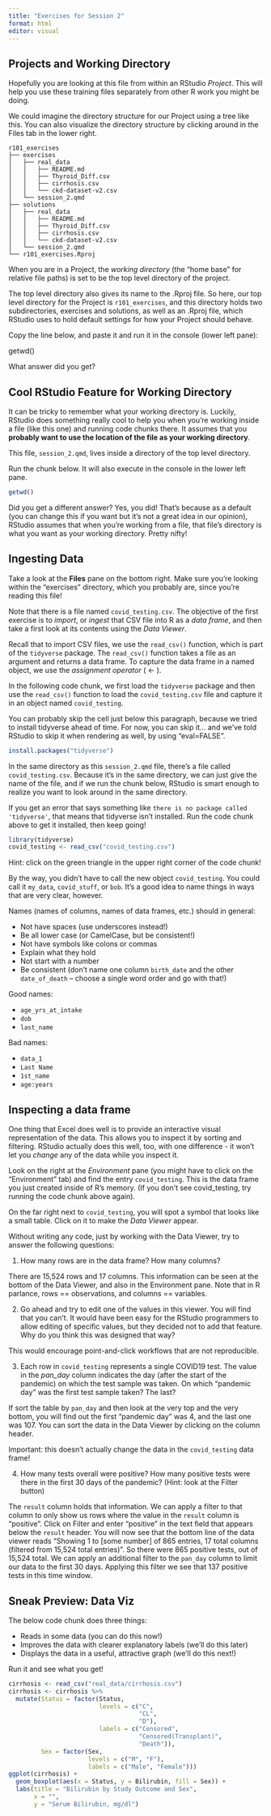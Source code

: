 ```yaml
---
title: "Exercises for Session 2"
format: html
editor: visual
---
```


## Projects and Working Directory

Hopefully you are looking at this file from within an RStudio *Project*. This will help you use these training files separately from other R work you might be doing.

We could imagine the directory structure for our Project using a tree like this. You can also visualize the directory structure by clicking around in the Files tab in the lower right.

```         
r101_exercises
├── exercises
│   ├── real_data
│   │   ├── README.md
│   │   ├── Thyroid_Diff.csv
│   │   ├── cirrhosis.csv
│   │   └── ckd-dataset-v2.csv
│   └── session_2.qmd
├── solutions
│   ├── real_data
│   │   ├── README.md
│   │   ├── Thyroid_Diff.csv
│   │   ├── cirrhosis.csv
│   │   └── ckd-dataset-v2.csv
│   └── session_2.qmd
└── r101_exercises.Rproj
```

When you are in a Project, the *working directory* (the "home base" for relative file paths) is set to be the top level directory of the project.

The top level directory also gives its name to the .Rproj file. So here, our top level directory for the Project is `r101_exercises`, and this directory holds two subdirectories, exercises and solutions, as well as an .Rproj file, which RStudio uses to hold default settings for how your Project should behave.

Copy the line below, and paste it and run it in the console (lower left pane):

getwd()

What answer did you get?

## Cool RStudio Feature for Working Directory

It can be tricky to remember what your working directory is. Luckily, RStudio does something really cool to help you when you're working inside a file (like this one) and running code chunks there. It assumes that you **probably want to use the location of the file as your working directory**.

This file, `session_2.qmd`, lives inside a directory of the top level directory.

Run the chunk below. It will also execute in the console in the lower left pane.

```r
getwd()
```

Did you get a different answer? Yes, you did! That's because as a default (you can change this if you want but it's not a great idea in our opinion), RStudio assumes that when you're working from a file, that file's directory is what you want as your working directory. Pretty nifty!

## Ingesting Data

Take a look at the **Files** pane on the bottom right. Make sure you're looking within the "exercises" directory, which you probably are, since you're reading this file!

Note that there is a file named `covid_testing.csv`. The objective of the first exercise is to *import*, or *ingest* that CSV file into R as a *data frame*, and then take a first look at its contents using the *Data Viewer*.

Recall that to import CSV files, we use the `read_csv()` function, which is part of the `tidyverse` package. The `read_csv()` function takes a file as an argument and returns a data frame. To capture the data frame in a named object, we use the *assignment operator* ( \<- ).

In the following code chunk, we first load the `tidyverse` package and then use the `read_csv()` function to load the `covid_testing.csv` file and capture it in an object named `covid_testing`.

You can probably skip the cell just below this paragraph, because we tried to install tidyverse ahead of time. For now, you can skip it... and we've told RStudio to skip it when rendering as well, by using "eval=FALSE".

```r
install.packages("tidyverse")
```

In the same directory as this `session_2.qmd` file, there's a file called `covid_testing.csv`. Because it's in the same directory, we can just give the name of the file, and if we run the chunk below, RStudio is smart enough to realize you want to look around in the same directory.

If you get an error that says something like `there is no package called 'tidyverse'`, that means that tidyverse isn't installed. Run the code chunk above to get it installed, then keep going!

```r
library(tidyverse)
covid_testing <- read_csv("covid_testing.csv")
```

Hint: click on the green triangle in the upper right corner of the code chunk!

By the way, you didn't have to call the new object `covid_testing`. You could call it `my_data`, `covid_stuff`, or `bob`. It's a good idea to name things in ways that are very clear, however.

Names (names of columns, names of data frames, etc.) should in general:

-   Not have spaces (use underscores instead!)
-   Be all lower case (or CamelCase, but be consistent!)
-   Not have symbols like colons or commas
-   Explain what they hold
-   Not start with a number
-   Be consistent (don't name one column `birth_date` and the other `date_of_death` -- choose a single word order and go with that!)

Good names:

-   `age_yrs_at_intake`
-   `dob`
-   `last_name`

Bad names:

-   `data_1`
-   `Last Name`
-   `1st_name`
-   `age:years`

## Inspecting a data frame

One thing that Excel does well is to provide an interactive visual representation of the data. This allows you to inspect it by sorting and filtering. RStudio actually does this well, too, with one difference - it won't let you *change* any of the data while you inspect it.

Look on the right at the *Environment* pane (you might have to click on the "Environment" tab) and find the entry `covid_testing`. This is the data frame you just created inside of R's memory. (If you don't see covid_testing, try running the code chunk above again).

On the far right next to `covid_testing`, you will spot a symbol that looks like a small table. Click on it to make the *Data Viewer* appear.

Without writing any code, just by working with the Data Viewer, try to answer the following questions:

1.  How many rows are in the data frame? How many columns?

There are 15,524 rows and 17 columns. This information can be seen at the bottom of the Data Viewer, and also in the Environment pane. Note that in R parlance, rows == observations, and columns == variables.

2.  Go ahead and try to edit one of the values in this viewer. You will find that you can't. It would have been easy for the RStudio programmers to allow editing of specific values, but they decided not to add that feature. Why do you think this was designed that way?

This would encourage point-and-click workflows that are not reproducible.

3.  Each row in `covid_testing` represents a single COVID19 test. The value in the *pan_day* column indicates the day (after the start of the pandemic) on which the test sample was taken. On which "pandemic day" was the first test sample taken? The last?

If sort the table by `pan_day` and then look at the very top and the very bottom, you will find out the first "pandemic day" was 4, and the last one was 107. You can sort the data in the Data Viewer by clicking on the column header.

Important: this doesn't actually change the data in the `covid_testing` data frame!

4.  How many tests overall were positive? How many positive tests were there in the first 30 days of the pandemic? (Hint: look at the Filter button)

The `result` column holds that information. We can apply a filter to that column to only show us rows where the value in the `result` column is "positive". Click on Filter and enter "positive" in the text field that appears below the `result` header. You will now see that the bottom line of the data viewer reads "Showing 1 to \[some number\] of 865 entries, 17 total columns (filtered from 15,524 total entries)". So there were 865 positive tests, out of 15,524 total. We can apply an additional filter to the `pan_day` column to limit our data to the first 30 days. Applying this filter we see that 137 positive tests in this time window.


## Sneak Preview: Data Viz

The below code chunk does three things:

* Reads in some data (you can do this now!)
* Improves the data with clearer explanatory labels (we'll do this later)
* Displays the data in a useful, attractive graph (we'll do this next!)

Run it and see what you get!

```r
cirrhosis <- read_csv("real_data/cirrhosis.csv")
cirrhosis <- cirrhosis %>%
  mutate(Status = factor(Status, 
                         levels = c("C", 
                                    "CL", 
                                    "D"), 
                         labels = c("Censored", 
                                    "Censored(Transplant)", 
                                    "Death")),
         Sex = factor(Sex,
                      levels = c("M", "F"),
                      labels = c("Male", "Female")))
ggplot(cirrhosis) +
  geom_boxplot(aes(x = Status, y = Bilirubin, fill = Sex)) +
  labs(title = "Bilirubin by Study Outcome and Sex",
       x = "",
       y = "Serum Bilirubin, mg/dl")
  
```
